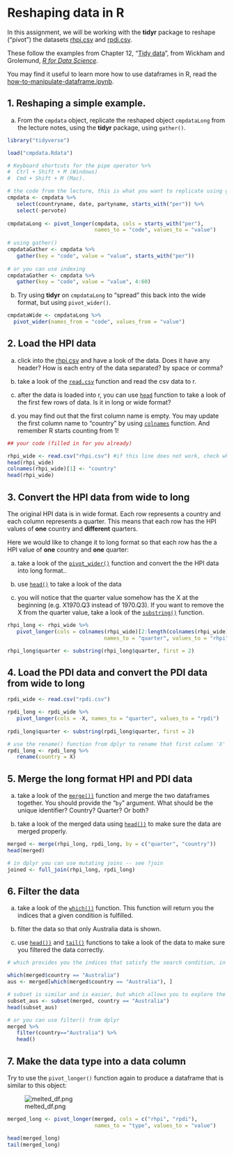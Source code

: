 # Reshaping data in R

In this assignment, we will be working with the **tidyr** package to reshape ("pivot") the datasets [rhpi.csv](rhpi.csv) and [rpdi.csv](rpdi.csv).

These follow the examples from Chapter 12, "[Tidy data](https://r4ds.had.co.nz/tidy-data.html)", from Wickham and Grolemund, [_R for Data Science_](https://r4ds.had.co.nz/index.html).

You may find it useful to learn more how to use dataframes in R, read the [how-to-manipulate-dataframe.ipynb](how-to-manipulate-dataframe.ipynb).


## 1.  **Reshaping a simple example.**

a.  From the `cmpdata` object, replicate the reshaped object `cmpdataLong` from the lecture notes, using the **tidyr** package, using `gather()`.

```r
library("tidyverse")

load("cmpdata.Rdata")

# Keyboard shortcuts for the pipe operator %>%
#  Ctrl + Shift + M (Windows)
#  Cmd + Shift + M (Mac).

# the code from the lecture, this is what you want to replicate using gather()
cmpdata <- cmpdata %>% 
   select(countryname, date, partyname, starts_with("per")) %>% 
   select(-pervote)
    
cmpdataLong <- pivot_longer(cmpdata, cols = starts_with("per"),
                            names_to = "code", values_to = "value")
                             
# using gather()
cmpdataGather <- cmpdata %>% 
   gather(key = "code", value = "value", starts_with("per"))
   
# or you can use indexing
cmpdataGather <- cmpdata %>% 
   gather(key = "code", value = "value", 4:60)
```

b.  Try using **tidyr** on `cmpdataLong` to "spread" this back into the wide format, but using `pivot_wider()`.

```r
cmpdataWide <- cmpdataLong %>%
  pivot_wider(names_from = "code", values_from = "value")
```


## 2. Load the HPI data

a. click into the [rhpi.csv](rhpi.csv) and have a look of the data. Does it have any header? How is each entry of the data separated? by space or comma?

b. take a look of the [```read.csv```](https://stat.ethz.ch/R-manual/R-devel/library/utils/html/read.table.html) function and read the csv data to r.

c. after the data is loaded into r, you can use [```head```](https://stat.ethz.ch/R-manual/R-devel/library/utils/html/head.html) function to take a look of the first few rows of data. Is it in long or wide format?

d. you may find out that the first column name is empty. You may update the first column name to "country" by using [```colnames```](https://stat.ethz.ch/R-manual/R-devel/library/base/html/colnames.html) function. And remember R starts counting from 1!

```r
## your code (filled in for you already)

rhpi_wide <- read.csv("rhpi.csv") #if this line does not work, check where you are by getwd()
head(rhpi_wide)
colnames(rhpi_wide)[1] <- "country"
head(rhpi_wide)
```

## 3. Convert the HPI data from wide to long

The original HPI data is in wide format. Each row represents a country and each column represents a quarter. This means that each row has the HPI values of **one** country and **different** quarters.

Here we would like to change it to long format so that each row has the a HPI value of **one** country and **one** quarter:

a. take a look of the [`pivot_wider()`](https://tidyr.tidyverse.org/reference/pivot_wider.html) function and convert the the HPI data into long format..

b. use [`head()`](https://stat.ethz.ch/R-manual/R-devel/library/utils/html/head.html) to take a look of the data

c. you will notice that the quarter value somehow has the X at the beginning (e.g. X1970.Q3 instead of 1970.Q3). If you want to remove the X from the quarter value, take a look of the [`substring()`](https://stat.ethz.ch/R-manual/R-devel/library/base/html/substr.html) function.

```r
rhpi_long <- rhpi_wide %>% 
   pivot_longer(cols = colnames(rhpi_wide)[2:length(colnames(rhpi_wide))],
                               names_to = "quarter", values_to = "rhpi")

rhpi_long$quarter <- substring(rhpi_long$quarter, first = 2)
```

## 4. Load the PDI data and convert the PDI data from wide to long

```r
rpdi_wide <- read.csv("rpdi.csv")

rpdi_long <- rpdi_wide %>% 
   pivot_longer(cols = -X, names_to = "quarter", values_to = "rpdi")
                               
rpdi_long$quarter <- substring(rpdi_long$quarter, first = 2)  

# use the rename() function from dplyr to rename that first column 'X' to country in order to merge next
rpdi_long <- rpdi_long %>% 
   rename(country = X)
```

## 5. Merge the long format HPI and PDI data

a. take a look of the [`merge())`](https://stat.ethz.ch/R-manual/R-devel/library/base/html/merge.html) function and merge the two dataframes together.  You should provide the "```by```" argument. What should be the unique identifier? Country? Quarter? Or both?

b. take a look of the merged data using [`head())`](https://stat.ethz.ch/R-manual/R-devel/library/utils/html/head.html) to make sure the data are merged properly.

```r
merged <- merge(rhpi_long, rpdi_long, by = c("quarter", "country"))
head(merged)

# in dplyr you can use mutating joins -- see ?join
joined <- full_join(rhpi_long, rpdi_long)
```

## 6. Filter the data

a. take a look of the [`which())`](https://stat.ethz.ch/R-manual/R-devel/library/base/html/which.html) function. This function will return you the indices that a given condition is fulfilled.

b. filter the data so that only Australia data is shown.

c. use [`head())`](https://stat.ethz.ch/R-manual/R-devel/library/utils/html/head.html) and [`tail()`](https://stat.ethz.ch/R-manual/R-devel/library/utils/html/head.html) functions to take a look of the data to make sure you filtered the data correctly.

```r
# which provides you the indices that satisfy the search condition, in this case, Australia:

which(merged$country == "Australia")
aus <- merged[which(merged$country == "Australia"), ]

# subset is similar and is easier, but which allows you to explore the indices which might be useful
subset_aus <- subset(merged, country == "Australia")
head(subset_aus)

# or you can use filter() from dplyr
merged %>% 
   filter(country=="Australia") %>% 
   head()
```

## 7. Make the data type into a data column

Try to use the `pivot_longer()` function again to produce a dataframe that is similar to this object:

![melted_df.png](melted_df.png)
```r
merged_long <- pivot_longer(merged, cols = c("rhpi", "rpdi"),
                            names_to = "type", values_to = "value")

head(merged_long)
tail(merged_long)
```

